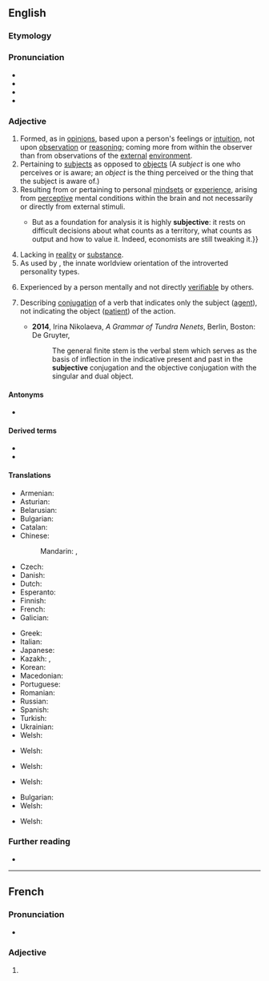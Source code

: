 ==English==

===Etymology===
{{suffix|en|subject|ive}}

===Pronunciation===
* {{IPA|en|/səbˈdʒɛktɪv/|/sʌbˈdʒɛktɪv/}}
* {{audio|en|LL-Q1860 (eng)-Vealhurl-subjective.wav|Audio (RP)}}
* {{rhymes|en|ɛktɪv|s=3}}
* {{hyph|en|sub|ject|ive}}

===Adjective===
{{en-adj}}

# Formed, as in [[opinion]]s, based upon a person's feelings or [[intuition]], not upon [[observation]] or [[reasoning]]; coming more from within the observer than from observations of the [[external]] [[environment]].
# Pertaining to [[subject]]s as opposed to [[object]]s (A ''subject'' is one who perceives or is aware; an ''object'' is the thing perceived or the thing that the subject is aware of.)
# Resulting from or pertaining to personal [[mindset]]s or [[experience]], arising from [[perceptive]] mental conditions within the brain and not necessarily or directly from external stimuli.
#* {{quote-journal|en|date=2013-08-03|volume=408|issue=8847|magazine={{w|The Economist}}
|title=[http://www.economist.com/news/finance-and-economics/21582498-america-has-changed-way-it-measures-gdp-boundary-problems Boundary problems]
|passage=Economics is a messy discipline: too fluid to be a science, too rigorous to be an art. Perhaps it is fitting that economists’ most-used metric, gross domestic product (GDP), is a tangle too.{{...}}But as a foundation for analysis it is highly '''subjective''': it rests on difficult decisions about what counts as a territory, what counts as output and how to value it. Indeed, economists are still tweaking it.}}
# Lacking in [[reality]] or [[substance]].
# As used by {{w|Carl Jung}}, the innate worldview orientation of the introverted personality types.
# {{lb|en|philosophy|psychology}} Experienced by a person mentally and not directly [[verifiable]] by others.
# {{senseid|en|type of conjugation}}{{lb|en|linguistics|grammar}} Describing [[conjugation]] of a verb that indicates only the subject ([[agent]]), not indicating the object ([[patient]]) of the action. {{gloss|In linguistic descriptions of [[Tundra Nenets]], among others.}}
#* '''2014''', Irina Nikolaeva, ''A Grammar of Tundra Nenets'', Berlin, Boston: De Gruyter, {{ISBN|978-3-11-032047-3}}
#*: The general finite stem is the verbal stem which serves as the basis of inflection in the indicative present and past in the '''subjective''' conjugation and the objective conjugation with the singular and dual object.

====Antonyms====
* {{l|en|objective}}

====Derived terms====
* {{l|en|subjectiveness}}
* {{l|en|subjectivity}}

====Translations====
{{trans-top|based upon subjective feelings or intuition}}
* Armenian: {{t+|hy|սուբյեկտիվ}}
* Asturian: {{t|ast|suxetivu}}
* Belarusian: {{t|be|суб'екты́ўны}}
* Bulgarian: {{t+|bg|субекти́вен}}
* Catalan: {{t|ca|subjectiu}}
* Chinese:
*: Mandarin: {{t+|cmn|主觀}}, {{t+|cmn|主观|tr=zhǔguān}}
* Czech: {{t+|cs|subjektivní}}
* Danish: {{t|da|subjektiv}}
* Dutch: {{t+|nl|subjectief}}
* Esperanto: {{t|eo|subjektiva}}
* Finnish: {{t+|fi|subjektiivinen}}
* French: {{t+|fr|subjectif}}
* Galician: {{t|gl|subxectivo}}
{{trans-mid}}
* Greek: {{t+|el|υποκειμενικός}}
* Italian: {{t|it|subiettivo}}
* Japanese: {{t+|ja|主観的|tr=しゅかんてき, shukanteki}}
* Kazakh: {{t|kk|субъективтік}}, {{t|kk|субъектілік}}
* Korean: {{t+|ko|주관적}}
* Macedonian: {{t|mk|субјективен}}
* Portuguese: {{t+|pt|subjetivo}}
* Romanian: {{t+|ro|subiectiv}}
* Russian: {{t+|ru|субъекти́вный}}
* Spanish: {{t+|es|subjetivo}}
* Turkish: {{t+|tr|öznel}}
* Ukrainian: {{t|uk|суб'єкти́вний}}
* Welsh: {{t+|cy|goddrychol}}
{{trans-bottom}}

{{trans-top|lacking in reality or substance}}
{{trans-mid}}
* Welsh: {{t+|cy|goddrychol}}
{{trans-bottom}}

{{trans-top|as used by Carl Jung}}
{{trans-mid}}
* Welsh: {{t+|cy|goddrychol}}
{{trans-bottom}}

{{trans-top|experienced by a person mentally}}
{{trans-mid}}
* Welsh: {{t+|cy|goddrychol}}
{{trans-bottom}}

{{trans-top|indicating the grammatical subject}}
{{trans-mid}}
* Bulgarian: {{t|bg|подложен}}
* Welsh: {{t+|cy|goddrychol}}
{{trans-bottom}}

{{trans-top|indicating the grammatical subject}}
{{trans-mid}}
* Welsh: {{t+|cy|gwrthrychol}}
{{trans-bottom}}

===Further reading===
* {{R:Keywords|page=308}}

----

==French==

===Pronunciation===
* {{fr-IPA}}

===Adjective===
{{head|fr|adjective form}}

# {{feminine singular of|fr|subjectif}}